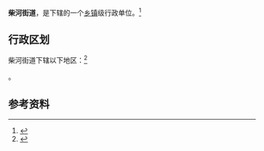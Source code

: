 {{中国乡级行政区|21/12/02/005/000}}

'''柴河街道'''，是{{PRC admin/fullname|21/12/02/005/000|3}}下辖的一个[[乡镇|乡镇]]级行政单位。<ref>{{PRC admin/ref sgc|{{PRC admin/parent|21/12/02/005/000}}}}</ref>

== 行政区划 ==

柴河街道下辖以下地区：<ref>{{PRC admin/ref sgc|21/12/02/005/000}}</ref>

{{PRC admin/children|21/12/02/005/000}}。

== 参考资料 ==

{{reflist}}

{{行政区划小作品}}
{{PRC admin/navcat|21/12/02/005/000}}